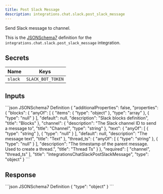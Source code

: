```yaml
---
title: Post Slack Message
description: integrations.chat.slack.post_slack_message
---
```


Send Slack message to channel.

This is the [JSONSchema7](https://json-schema.org/draft-07/json-schema-release-notes) definition for the `integrations.chat.slack.post_slack_message` integration.


## Secrets
| Name | Keys |
| --- | --- |
| `slack` | `SLACK_BOT_TOKEN` |

## Inputs

<CodeGroup>
```json JSONSchema7 Definition
{
    "additionalProperties": false,
    "properties": {
        "blocks": {
            "anyOf": [
                {
                    "items": {
                        "type": "object"
                    },
                    "type": "array"
                },
                {
                    "type": "null"
                }
            ],
            "default": null,
            "description": "Slack blocks definition",
            "title": "Blocks"
        },
        "channel": {
            "description": "The Slack channel ID to send a message to",
            "title": "Channel",
            "type": "string"
        },
        "text": {
            "anyOf": [
                {
                    "type": "string"
                },
                {
                    "type": "null"
                }
            ],
            "default": null,
            "description": "The message text",
            "title": "Text"
        },
        "thread_ts": {
            "anyOf": [
                {
                    "type": "string"
                },
                {
                    "type": "null"
                }
            ],
            "description": "The timestamp of the parent message. Used to create a thread.",
            "title": "Thread Ts"
        }
    },
    "required": [
        "channel",
        "thread_ts"
    ],
    "title": "IntegrationsChatSlackPostSlackMessage",
    "type": "object"
}
```

</CodeGroup>

## Response

<CodeGroup>
```json JSONSchema7 Definition
{
    "type": "object"
}
```

</CodeGroup>
